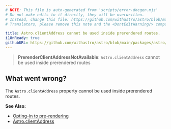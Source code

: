 ```yaml
---
# NOTE: This file is auto-generated from 'scripts/error-docgen.mjs'
# Do not make edits to it directly, they will be overwritten.
# Instead, change this file: https://github.com/withastro/astro/blob/main/packages/astro/src/core/errors/errors-data.ts
# Translators, please remove this note and the <DontEditWarning/> component.

title: Astro.clientAddress cannot be used inside prerendered routes.
i18nReady: true
githubURL: https://github.com/withastro/astro/blob/main/packages/astro/src/core/errors/errors-data.ts
---
```


<DontEditWarning />


> **PrerenderClientAddressNotAvailable**: `Astro.clientAddress` cannot be used inside prerendered routes

## What went wrong?
The `Astro.clientAddress` property cannot be used inside prerendered routes.

**See Also:**
-  [Opting-in to pre-rendering](/en/guides/on-demand-rendering/)
-  [Astro.clientAddress](/en/reference/api-reference/#astroclientaddress)


